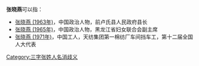 '''张晓燕'''可以指：
* [[张晓燕_(1963年)|张晓燕 (1963年)]]，中国政治人物，前卢氏县人民政府县长
* [[张晓燕_(1965年)|张晓燕 (1965年)]]，中国政治人物，黑龙江省妇女联合会副主席
* [[张晓燕_(1971年)|张晓燕 (1971年)]]，中国工人，天纺集团第一棉纺厂车间挡车工，第十二届全国人大代表
{{disambig}}

[[Category:三字张姓人名消歧义|Category:三字张姓人名消歧义]]